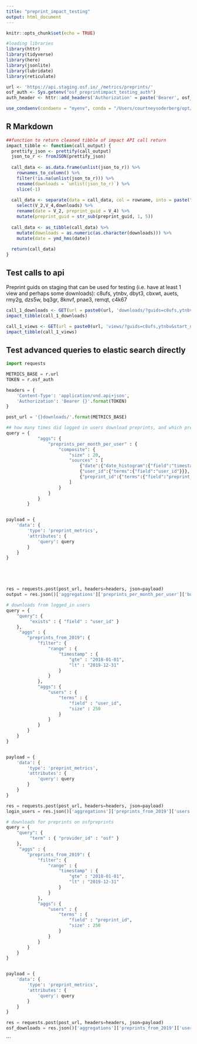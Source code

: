 ```yaml
---
title: "preprint_impact_testing"
output: html_document
---
```


```r
knitr::opts_chunk$set(echo = TRUE)

#loading libraries
library(httr)
library(tidyverse)
library(here)
library(jsonlite)
library(lubridate)
library(reticulate)

url <- 'https://api.staging.osf.io/_/metrics/preprints/'
osf_auth <- Sys.getenv("osf_preprintimpact_testing_auth")
auth_header <- httr::add_headers('Authorization' = paste('Bearer', osf_auth))

use_condaenv(condaenv = "myenv", conda = "/Users/courtneysoderberg/opt/anaconda3/bin/python")
```

## R Markdown

```r

##function to return cleaned tibble of impact API call return
impact_tibble <- function(call_output) {
  prettify_json <- prettify(call_output)
  json_to_r <- fromJSON(prettify_json)
  
  call_data <- as.data.frame(unlist(json_to_r)) %>% 
    rownames_to_column() %>% 
    filter(!is.na(unlist(json_to_r))) %>% 
    rename(downloads = `unlist(json_to_r)`) %>% 
    slice(-1)
  
  call_data <- separate(data = call_data, col = rowname, into = paste("V", 1:4, sep = '_'), sep = "\\.") %>% 
    select(V_2,V_4,downloads) %>% 
    rename(date = V_2, preprint_guid = V_4) %>% 
    mutate(preprint_guid = str_sub(preprint_guid, 1, 5))
  
  call_data <- as_tibble(call_data) %>% 
    mutate(downloads = as.numeric(as.character(downloads))) %>% 
    mutate(date = ymd_hms(date))
  
  return(call_data)
}
```

## Test calls to api

Preprint guids on staging that can be used for testing (i.e. have at least 1 view and perhaps some downloads): c8ufs, ytnbv, dbyt3, cbxwt, auets, rmy2g, dzs5w, bq3gr, 8knvf, pnae3, remqt, c4k67

```r
call_1_downloads <- GET(url = paste0(url, 'downloads/?guids=c8ufs,ytnbv&start_datetime=2020-01-13&end_datetime=2020-01-14&interval=second'), auth_header)
impact_tibble(call_1_downloads)

call_1_views <- GET(url = paste0(url, 'views/?guids=c8ufs,ytnbv&start_datetime=2020-01-01&end_datetime=2020-03-12&interval=day'), auth_header)
impact_tibble(call_1_views)
```

## Test advanced queries to elastic search directly

```python
import requests

METRICS_BASE = r.url
TOKEN = r.osf_auth

headers = {
    'Content-Type': 'application/vnd.api+json',
    'Authorization': 'Bearer {}'.format(TOKEN)
}

post_url = '{}downloads/'.format(METRICS_BASE)

## how many times did logged in users download preprints, and which preprints did they download
query = {
            "aggs": {
                "preprints_per_month_per_user" : {
                    "composite": {
                        "size" : 20,
                        "sources" : [
                            {"date":{"date_histogram":{"field":"timestamp","interval":"second","format": "yyyy-MM-dd HH:MM"}}},
                            {"user_id":{"terms":{"field":"user_id"}}},
                            {"preprint_id":{"terms":{"field":"preprint_id"}}}
                        ]
                    }
                }
            }
        }


payload = {
    'data': {
        'type': 'preprint_metrics',
        'attributes': {
            'query': query
        }
    }
}





res = requests.post(post_url, headers=headers, json=payload)
output = res.json()['aggregations']['preprints_per_month_per_user']['buckets']
```

```python

# downloads from logged_in users
query = {
    "query": {
         "exists" : { "field" : "user_id" }
    },
     "aggs" : {
        "preprints_from_2019": {
            "filter": {
                "range" : {
                    "timestamp" : {
                        "gte" : "2018-01-01",
                        "lt" : "2019-12-31"
                    }
                }
            },
            "aggs": {
                "users" : {
                    "terms" : {
                        "field" : "user_id",
                        "size" : 250
                    }
                }
            }
        }
    }
}


payload = {
    'data': {
        'type': 'preprint_metrics',
        'attributes': {
            'query': query
        }
    }
}

res = requests.post(post_url, headers=headers, json=payload)
login_users = res.json()['aggregations']['preprints_from_2019']['users']['buckets']
```

```python
# downloads for preprints on osfpreprints
query = {
    "query": {
         "term" : { "provider_id" : "osf" }
    },
     "aggs" : {
        "preprints_from_2019": {
            "filter": {
                "range" : {
                    "timestamp" : {
                        "gte" : "2018-01-01",
                        "lt" : "2019-12-31"
                    }
                }
            },
            "aggs": {
                "users" : {
                    "terms" : {
                        "field" : "preprint_id",
                        "size" : 250
                    }
                }
            }
        }
    }
}


payload = {
    'data': {
        'type': 'preprint_metrics',
        'attributes': {
            'query': query
        }
    }
}

res = requests.post(post_url, headers=headers, json=payload)
osf_downloads = res.json()['aggregations']['preprints_from_2019']['users']['buckets']
```
```

